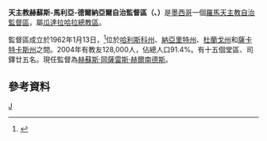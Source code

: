 {{Infobox Roman Catholic diocese
|Roman Catholic Diocese of = 天主教赫蘇斯-馬利亞-<br>德爾納亞爾自治監督區
|Latin name of diocese = Praelatura Territorialis Nayariana de Iesu et Maria
|image =
|caption =
|location = [[墨西哥|墨西哥]]
|territory = [[哈利斯科州|哈利斯科州]]、[[納亞里特州|納亞里特州]]、<br>[[杜蘭戈州|杜蘭戈州]]、[[薩卡特卡斯州|薩卡特卡斯州]]
|population = 128,000
|rite = 拉丁禮
|patron = 
|province = 瓜達拉哈拉
|established = 1962年
|cathedral = 
|副主教座堂 =
|leadership = 監督
|website = http://prelaturadelnayar.org/
|教宗 = 
|metropolitan =赫蘇斯·岡薩雷斯·赫爾南德斯
|ordinary = 
|coadjutor bishop = 
|emeritus = 
}}
'''天主教赫蘇斯-馬利亞-德爾納亞爾自治監督區（{{lang-la|Praelatura Territorialis Nayariana de Iesu et Maria}}、{{lang-es|Prelatura Territorial de Jesús María}}）'''是[[墨西哥|墨西哥]]一個[[羅馬天主教|羅馬天主教]][[自治監督區|自治監督區]]，屬[[天主教瓜達拉哈拉總教區|瓜達拉哈拉總教區]]。

監督區成立於1962年1月13日，<ref>{{cite journal
|journal=[[宗座公報|宗座公報]]
|publisher=梵蒂岡出版社
|date=1963年
|volume=55
|title=''Venerabilis Frater''
|page=75
|url=http://www.vatican.va/archive/aas/documents/AAS%2055%20%5B1963%5D%20-%20ocr.pdf
|access-date=2013-05-14
|archive-date=2010-03-27
|archive-url=https://web.archive.org/web/20100327072014/http://www.vatican.va/archive/aas/documents/AAS%2055%20%5B1963%5D%20-%20ocr.pdf
|dead-url=no
}}</ref>位於[[哈利斯科州|哈利斯科州]]、[[納亞里特州|納亞里特州]]、[[杜蘭戈州|杜蘭戈州]]和[[薩卡特卡斯州|薩卡特卡斯州]]之間。2004年有教友128,000人，佔總人口91.4%。有十五個堂區、司鐸廿五名。現任監督為[[赫蘇斯·岡薩雷斯·赫爾南德斯|赫蘇斯·岡薩雷斯·赫爾南德斯]]。

==參考資料==
{{reflist}}

{{墨西哥天主教教區}}

[[Category:墨西哥天主教自治監督區|J]]